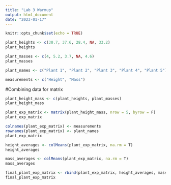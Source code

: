 ```yaml
---
title: "Lab 3 Warmup"
output: html_document
date: "2023-01-17"
---
```


```r
knitr::opts_chunk$set(echo = TRUE)
```

```r
plant_heights <- c(30.7, 37.6, 28.4, NA, 33.2)
plant_heights
```

```r
plant_masses <- c(4, 5.2, 3.7, NA, 4.6)
plant_masses
```

```r
plant_names <- c("Plant 1", "Plant 2", "Plant 3", "Plant 4", "Plant 5")
```

```r
measurements <- c("Height", "Mass")
```

#Combining data for matrix
```r
plant_height_mass <- c(plant_heights, plant_masses)
plant_height_mass
```

```r
plant_exp_matrix <- matrix(plant_height_mass, nrow = 5, byrow = F)
plant_exp_matrix
```
```r
colnames(plant_exp_matrix) <- measurements
rownames(plant_exp_matrix) <- plant_names
plant_exp_matrix
```
```r
height_averages <- colMeans(plant_exp_matrix, na.rm = T)
height_averages
```

```r
mass_averages <- colMeans(plant_exp_matrix, na.rm = T)
mass_averages
```

```r
final_plant_exp_matrix <- rbind(plant_exp_matrix, height_averages, mass_averages)
final_plant_exp_matrix
```
